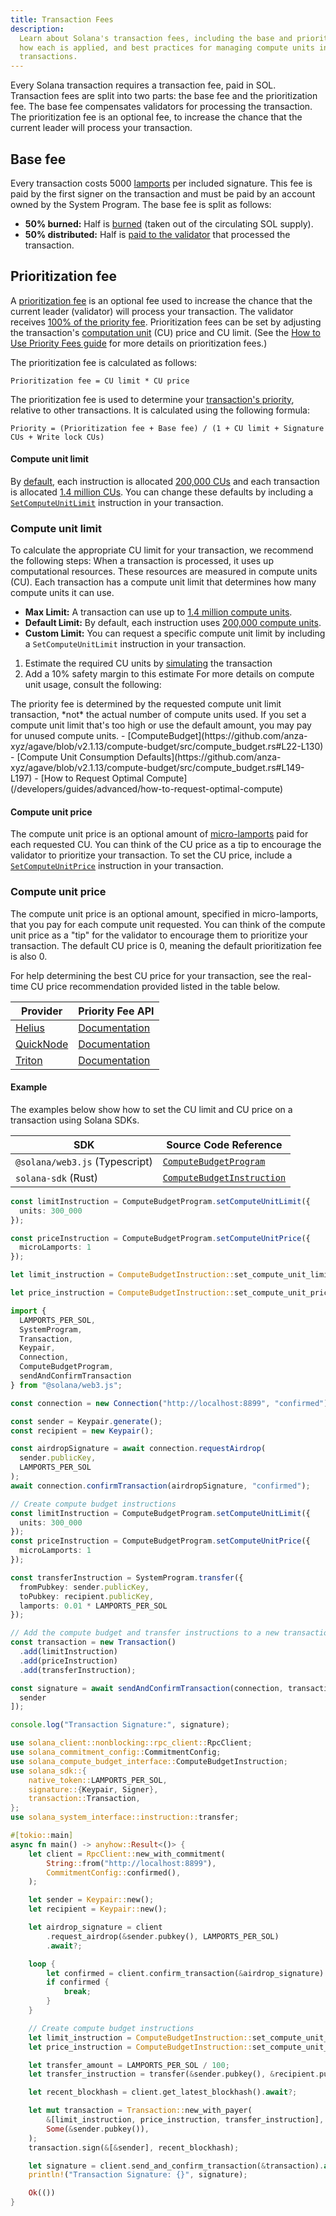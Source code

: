 ```yaml
---
title: Transaction Fees
description:
  Learn about Solana's transaction fees, including the base and priority fees,
  how each is applied, and best practices for managing compute units in your
  transactions.
---
```


Every Solana transaction requires a transaction fee, paid in SOL.
Transaction fees are split into two parts: the base fee and the prioritization fee.
The base fee compensates validators for processing the transaction.
The prioritization fee is an optional fee,
to increase the chance that the current leader will process your transaction.

## Base fee

Every transaction costs 5000 [lamports](/docs/references/terminology#lamport)
per included signature.
This fee is paid by the first signer on the transaction
and must be paid by an account owned by the System Program.
The base fee is split as follows:

- **50% burned:** Half is [burned](https://github.com/anza-xyz/agave/blob/v2.1.13/sdk/fee-calculator/src/lib.rs#L70)
  (taken out of the circulating SOL supply).
- **50% distributed:** Half is [paid to the validator](https://github.com/anza-xyz/agave/blob/e621336acad4f5d6e5b860eaa1b074b01c99253c/runtime/src/bank/fee_distribution.rs#L58-L62)
  that processed the transaction.

## Prioritization fee

A [prioritization fee](https://github.com/anza-xyz/agave/blob/v2.2.14/compute-budget/src/compute_budget_limits.rs#L47-L48)
is an optional fee used to increase the chance that the current leader (validator) will process your transaction.
The validator receives [100% of the priority fee](https://github.com/solana-foundation/solana-improvement-documents/blob/main/proposals/0096-reward-collected-priority-fee-in-entirety.md).
Prioritization fees can be set by adjusting the transaction's [computation unit](/docs/references/terminology#compute-units)
(CU) price and CU limit.
(See the [How to Use Priority Fees guide](/developers/guides/advanced/how-to-use-priority-fees)
for more details on prioritization fees.)

The prioritization fee is calculated as follows:

```text title="Prioritization fee formula"
Prioritization fee = CU limit * CU price
```

The prioritization fee is used to determine your [transaction's priority](https://github.com/anza-xyz/agave/blob/v2.2.14/core/src/banking_stage/transaction_scheduler/receive_and_buffer.rs#L646),
relative to other transactions.
It is calculated using the following formula:

```text title="Transaction priority formula"
Priority = (Prioritization fee + Base fee) / (1 + CU limit + Signature CUs + Write lock CUs)
```

#### Compute unit limit

By [default](https://github.com/anza-xyz/agave/blob/v2.1.13/compute-budget/src/compute_budget.rs#L149-L197),
each instruction is allocated [200,000 CUs](https://github.com/anza-xyz/agave/blob/v2.1.13/compute-budget/src/compute_budget_limits.rs#L10)
and each transaction is allocated [1.4 million CUs](https://github.com/anza-xyz/agave/blob/v2.1.13/compute-budget/src/compute_budget_limits.rs#L14).
You can change these defaults by including a [`SetComputeUnitLimit`](https://github.com/anza-xyz/agave/blob/v2.1.13/sdk/src/compute_budget.rs#L42-L44)
instruction in your transaction.
### Compute unit limit

To calculate the appropriate CU limit for your transaction,
we recommend the following steps:
When a transaction is processed, it uses up computational resources. These resources are measured in
compute units (CU). Each transaction has a compute unit limit that determines how many compute units
 it can use.

- **Max Limit:** A transaction can use up to
  [1.4 million compute units](https://github.com/anza-xyz/agave/blob/v2.1.13/compute-budget/src/compute_budget_limits.rs#L14).
- **Default Limit:** By default, each instruction uses
  [200,000 compute units](https://github.com/anza-xyz/agave/blob/v2.1.13/compute-budget/src/compute_budget_limits.rs#L10).
- **Custom Limit:** You can request a specific compute unit limit by including a
  `SetComputeUnitLimit` instruction in your transaction.

1. Estimate the required CU units by [simulating](/developers/guides/advanced/how-to-request-optimal-compute) the transaction
2. Add a 10% safety margin to this estimate
For more details on compute unit usage, consult the following:

<Callout type="warn">
The priority fee is determined by the requested compute unit limit transaction,
*not* the actual number of compute units used.
If you set a compute unit limit that's too high or use the default amount,
you may pay for unused compute units.
</Callout>
- [ComputeBudget](https://github.com/anza-xyz/agave/blob/v2.1.13/compute-budget/src/compute_budget.rs#L22-L130)
- [Compute Unit Consumption Defaults](https://github.com/anza-xyz/agave/blob/v2.1.13/compute-budget/src/compute_budget.rs#L149-L197)
- [How to Request Optimal Compute](/developers/guides/advanced/how-to-request-optimal-compute)

#### Compute unit price

The compute unit price is an optional amount of [micro-lamports](/docs/references/terminology#micro-lamports)
paid for each requested CU.
You can think of the CU price as a tip to encourage the validator to prioritize your transaction.
To set the CU price, include a [`SetComputeUnitPrice`](https://github.com/anza-xyz/agave/blob/v2.1.13/sdk/src/compute_budget.rs#L48-L50)
instruction in your transaction.
### Compute unit price

The compute unit price is an optional amount, specified in micro-lamports, that
you pay for each compute unit requested. You can think of the compute unit price as a "tip" for the validator to encourage them to prioritize your transaction.
<Callout>
The default CU price is 0, meaning the default prioritization fee is also 0.
</Callout>

For help determining the best CU price for your transaction,
see the real-time CU price recommendation provided listed in the table below.

| Provider                                | Priority Fee API                                                                  |
| --------------------------------------- | --------------------------------------------------------------------------------- |
| [Helius](https://www.helius.dev/)       | [Documentation](https://docs.helius.dev/solana-apis/priority-fee-api)             |
| [QuickNode](https://www.quicknode.com/) | [Documentation](https://marketplace.quicknode.com/add-on/solana-priority-fee)     |
| [Triton](https://triton.one/)           | [Documentation](https://docs.triton.one/chains/solana/improved-priority-fees-api) |

#### Example

The examples below show how to set the CU limit and CU price on a transaction using Solana SDKs.

| SDK                            | Source Code Reference                                                                                                          |
| ------------------------------ | ------------------------------------------------------------------------------------------------------------------------------ |
| `@solana/web3.js` (Typescript) | [`ComputeBudgetProgram`](https://github.com/solana-foundation/solana-web3.js/blob/v1.98.0/src/programs/compute-budget.ts#L218) |
| `solana-sdk` (Rust)            | [`ComputeBudgetInstruction`](https://github.com/anza-xyz/agave/blob/v2.1.13/sdk/src/compute_budget.rs#L17-L31)                 |


<CodeTabs storage="compute-budget">

```ts !! title="Typescript"
const limitInstruction = ComputeBudgetProgram.setComputeUnitLimit({
  units: 300_000
});

const priceInstruction = ComputeBudgetProgram.setComputeUnitPrice({
  microLamports: 1
});
```

```rust !! title="Rust"
let limit_instruction = ComputeBudgetInstruction::set_compute_unit_limit(300_000);

let price_instruction = ComputeBudgetInstruction::set_compute_unit_price(1);
```

</CodeTabs>

<CodeTabs storage="compute-budget" flags="r">

```ts !! title="Typescript"
import {
  LAMPORTS_PER_SOL,
  SystemProgram,
  Transaction,
  Keypair,
  Connection,
  ComputeBudgetProgram,
  sendAndConfirmTransaction
} from "@solana/web3.js";

const connection = new Connection("http://localhost:8899", "confirmed");

const sender = Keypair.generate();
const recipient = new Keypair();

const airdropSignature = await connection.requestAirdrop(
  sender.publicKey,
  LAMPORTS_PER_SOL
);
await connection.confirmTransaction(airdropSignature, "confirmed");

// Create compute budget instructions
const limitInstruction = ComputeBudgetProgram.setComputeUnitLimit({
  units: 300_000
});
const priceInstruction = ComputeBudgetProgram.setComputeUnitPrice({
  microLamports: 1
});

const transferInstruction = SystemProgram.transfer({
  fromPubkey: sender.publicKey,
  toPubkey: recipient.publicKey,
  lamports: 0.01 * LAMPORTS_PER_SOL
});

// Add the compute budget and transfer instructions to a new transaction
const transaction = new Transaction()
  .add(limitInstruction)
  .add(priceInstruction)
  .add(transferInstruction);

const signature = await sendAndConfirmTransaction(connection, transaction, [
  sender
]);

console.log("Transaction Signature:", signature);
```

```rust !! title="Rust"
use solana_client::nonblocking::rpc_client::RpcClient;
use solana_commitment_config::CommitmentConfig;
use solana_compute_budget_interface::ComputeBudgetInstruction;
use solana_sdk::{
    native_token::LAMPORTS_PER_SOL,
    signature::{Keypair, Signer},
    transaction::Transaction,
};
use solana_system_interface::instruction::transfer;

#[tokio::main]
async fn main() -> anyhow::Result<()> {
    let client = RpcClient::new_with_commitment(
        String::from("http://localhost:8899"),
        CommitmentConfig::confirmed(),
    );

    let sender = Keypair::new();
    let recipient = Keypair::new();

    let airdrop_signature = client
        .request_airdrop(&sender.pubkey(), LAMPORTS_PER_SOL)
        .await?;

    loop {
        let confirmed = client.confirm_transaction(&airdrop_signature).await?;
        if confirmed {
            break;
        }
    }

    // Create compute budget instructions
    let limit_instruction = ComputeBudgetInstruction::set_compute_unit_limit(300_000);
    let price_instruction = ComputeBudgetInstruction::set_compute_unit_price(1);

    let transfer_amount = LAMPORTS_PER_SOL / 100;
    let transfer_instruction = transfer(&sender.pubkey(), &recipient.pubkey(), transfer_amount);

    let recent_blockhash = client.get_latest_blockhash().await?;

    let mut transaction = Transaction::new_with_payer(
        &[limit_instruction, price_instruction, transfer_instruction],
        Some(&sender.pubkey()),
    );
    transaction.sign(&[&sender], recent_blockhash);

    let signature = client.send_and_confirm_transaction(&transaction).await?;
    println!("Transaction Signature: {}", signature);

    Ok(())
}
```

</CodeTabs>
